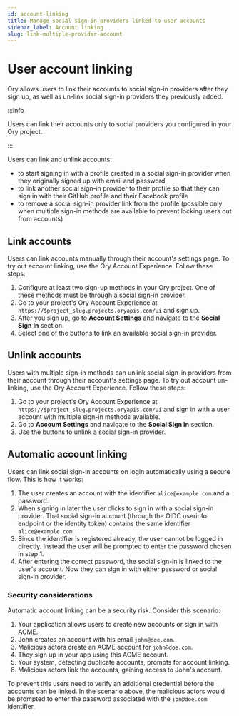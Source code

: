 ```yaml
---
id: account-linking
title: Manage social sign-in providers linked to user accounts
sidebar_label: Account linking
slug: link-multiple-provider-account
---
```


# User account linking

Ory allows users to link their accounts to social sign-in providers after they sign up, as well as un-link social sign-in
providers they previously added.

:::info

Users can link their accounts only to social providers you configured in your Ory project.

:::

Users can link and unlink accounts:

- to start signing in with a profile created in a social sign-in provider when they originally signed up with email and password
- to link another social sign-in provider to their profile so that they can sign in with their GitHub profile and their Facebook
  profile
- to remove a social sign-in provider link from the profile (possible only when multiple sign-in methods are available to prevent
  locking users out from accounts)

## Link accounts

Users can link accounts manually through their account's settings page. To try out account linking, use the Ory Account
Experience. Follow these steps:

1. Configure at least two sign-up methods in your Ory project. One of these methods must be through a social sign-in provider.
2. Go to your project's Ory Account Experience at `https://$project_slug.projects.oryapis.com/ui` and sign up.
3. After you sign up, go to **Account Settings** and navigate to the **Social Sign In** section.
4. Select one of the buttons to link an available social sign-in provider.

## Unlink accounts

Users with multiple sign-in methods can unlink social sign-in providers from their account through their account's settings page.
To try out account un-linking, use the Ory Account Experience. Follow these steps:

1. Go to your project's Ory Account Experience at `https://$project_slug.projects.oryapis.com/ui` and sign in with a user account
   with multiple sign-in methods available.
2. Go to **Account Settings** and navigate to the **Social Sign In** section.
3. Use the buttons to unlink a social sign-in provider.

## Automatic account linking

Users can link social sign-in accounts on login automatically using a secure flow. This is how it works:

1. The user creates an account with the identifier `alice@example.com` and a password.
1. When signing in later the user clicks to sign in with a social sign-in provider. That social sign-in account (through the OIDC
   userinfo endpoint or the identity token) contains the same identifier `alice@example.com`.
1. Since the identifier is registered already, the user cannot be logged in directly. Instead the user will be prompted to enter
   the password chosen in step 1.
1. After entering the correct password, the social sign-in is linked to the user's account. Now they can sign in with either
   password or social sign-in provider.

### Security considerations

Automatic account linking can be a security risk. Consider this scenario:

1. Your application allows users to create new accounts or sign in with ACME.
1. John creates an account with his email `john@doe.com`.
1. Malicious actors create an ACME account for `john@doe.com`.
1. They sign up in your app using this ACME account.
1. Your system, detecting duplicate accounts, prompts for account linking.
1. Malicious actors link the accounts, gaining access to John's account.

To prevent this users need to verify an additional credential before the accounts can be linked. In the scenario above, the
malicious actors would be prompted to enter the password associated with the `jon@doe.com` identifier.
